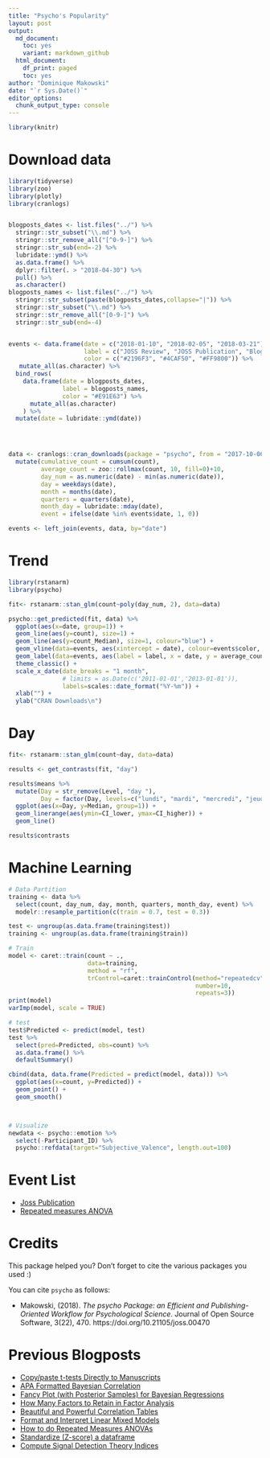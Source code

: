 ```yaml
---
title: "Psycho's Popularity"
layout: post
output:
  md_document:
    toc: yes
    variant: markdown_github
  html_document:
    df_print: paged
    toc: yes
author: "Dominique Makowski"
date: "`r Sys.Date()`"
editor_options: 
  chunk_output_type: console
---
```



```r
library(knitr)
```


<!-- # Rank -->

<!-- ```{r message=FALSE, warning=FALSE, include=TRUE, results="hide"} -->
<!-- library(tidyverse) -->
<!-- library(cranly) -->

<!-- pkg_df <- cranly::clean_CRAN_db(tools::CRAN_package_db()) -->
<!-- plot(cranly::build_network(object = pkg_df, perspective = "author"), author = "Dominique Makowski", exact = FALSE) -->
<!-- plot(cranly::build_dependence_tree(cranly::build_network(pkg_df), "psycho")) -->

<!-- ``` -->


# Download data

```r
library(tidyverse)
library(zoo)
library(plotly)
library(cranlogs)


blogposts_dates <- list.files("../") %>% 
  stringr::str_subset("\\.md") %>% 
  stringr::str_remove_all("[^0-9-]") %>% 
  stringr::str_sub(end=-2) %>% 
  lubridate::ymd() %>% 
  as.data.frame() %>% 
  dplyr::filter(. > "2018-04-30") %>% 
  pull() %>% 
  as.character()
blogposts_names <- list.files("../") %>% 
  stringr::str_subset(paste(blogposts_dates,collapse="|")) %>% 
  stringr::str_subset("\\.md") %>% 
  stringr::str_remove_all("[0-9-]") %>% 
  stringr::str_sub(end=-4) 


events <- data.frame(date = c("2018-01-10", "2018-02-05", "2018-03-21"),
                     label = c("JOSS Review", "JOSS Publication", "Blog Creation"),
                     color = c("#2196F3", "#4CAF50", "#FF9800")) %>% 
   mutate_all(as.character) %>% 
  bind_rows(
    data.frame(date = blogposts_dates,
               label = blogposts_names,
               color = "#E91E63") %>% 
      mutate_all(as.character)
    ) %>% 
  mutate(date = lubridate::ymd(date)) 




data <- cranlogs::cran_downloads(package = "psycho", from = "2017-10-06") %>% 
  mutate(cumulative_count = cumsum(count),
         average_count = zoo::rollmax(count, 10, fill=0)+10,
         day_num = as.numeric(date) - min(as.numeric(date)),
         day = weekdays(date),
         month = months(date),
         quarters = quarters(date),
         month_day = lubridate::mday(date),
         event = ifelse(date %in% events$date, 1, 0))

events <- left_join(events, data, by="date")
```


# Trend 

```r
library(rstanarm)
library(psycho)

fit<- rstanarm::stan_glm(count~poly(day_num, 2), data=data)

psycho::get_predicted(fit, data) %>% 
  ggplot(aes(x=date, group=1)) +
  geom_line(aes(y=count), size=1) +
  geom_line(aes(y=count_Median), size=1, colour="blue") +
  geom_vline(data=events, aes(xintercept = date), colour=events$color, size=1) +
  geom_label(data=events, aes(label = label, x = date, y = average_count), fill = events$color, colour = "white", fontface="bold") +
  theme_classic() +
  scale_x_date(date_breaks = "1 month", 
               # limits = as.Date(c('2011-01-01','2013-01-01')),
               labels=scales::date_format("%Y-%m")) +
  xlab("") +
  ylab("CRAN Downloads\n")

```

# Day

```r
fit<- rstanarm::stan_glm(count~day, data=data)

results <- get_contrasts(fit, "day")

results$means %>% 
  mutate(Day = str_remove(Level, "day "),
         Day = factor(Day, levels=c("lundi", "mardi", "mercredi", "jeudi","vendredi", "samedi", "dimanche"))) %>% 
  ggplot(aes(x=Day, y=Median, group=1)) +
  geom_linerange(aes(ymin=CI_lower, ymax=CI_higher)) +
  geom_line()

results$contrasts
```


# Machine Learning

```r
# Data Partition
training <- data %>% 
  select(count, day_num, day, month, quarters, month_day, event) %>%
  modelr::resample_partition(c(train = 0.7, test = 0.3))

test <- ungroup(as.data.frame(training$test))
training <- ungroup(as.data.frame(training$train))

# Train
model <- caret::train(count ~ .,
                      data=training,
                      method = "rf",
                      trControl=caret::trainControl(method="repeatedcv",
                                                    number=10,
                                                    repeats=3))
print(model)
varImp(model, scale = TRUE)

# test
test$Predicted <- predict(model, test)
test %>%
  select(pred=Predicted, obs=count) %>%
  as.data.frame() %>%
  defaultSummary()

cbind(data, data.frame(Predicted = predict(model, data))) %>% 
  ggplot(aes(x=count, y=Predicted)) +
  geom_point() +
  geom_smooth()



# Visualize
newdata <- psycho::emotion %>%
  select(-Participant_ID) %>%
  psycho::refdata(target="Subjective_Valence", length.out=100)
```


# Event List

<!-- links to blog posts -->
- [Joss Publication]()
- [Repeated measures ANOVA]()


# Credits

This package helped you? Don't forget to cite the various packages you used :)

You can cite `psycho` as follows:

- Makowski, (2018). *The psycho Package: an Efficient and Publishing-Oriented Workflow for Psychological Science*. Journal of Open Source Software, 3(22), 470. https://doi.org/10.21105/joss.00470

# Previous Blogposts

- [Copy/paste t-tests Directly to Manuscripts](https://neuropsychology.github.io/psycho.R/2018/06/19/analyze_ttest.html)
- [APA Formatted Bayesian Correlation](https://neuropsychology.github.io/psycho.R/2018/06/11/bayesian_correlation.html)
- [Fancy Plot (with Posterior Samples) for Bayesian Regressions](https://neuropsychology.github.io/psycho.R/2018/06/03/plot_bayesian_model.html)
- [How Many Factors to Retain in Factor Analysis](https://neuropsychology.github.io/psycho.R/2018/05/24/n_factors.html)
- [Beautiful and Powerful Correlation Tables](https://neuropsychology.github.io/psycho.R/2018/05/20/correlation.html)
- [Format and Interpret Linear Mixed Models](https://neuropsychology.github.io/psycho.R/2018/05/10/interpret_mixed_models.html)
- [How to do Repeated Measures ANOVAs](https://neuropsychology.github.io/psycho.R/2018/05/01/repeated_measure_anovas.html)
- [Standardize (Z-score) a dataframe](https://neuropsychology.github.io/psycho.R/2018/03/29/standardize.html)
- [Compute Signal Detection Theory Indices](https://neuropsychology.github.io/psycho.R/2018/03/29/SDT.html)
